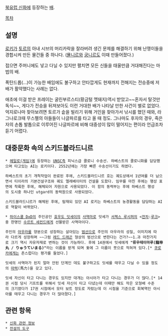 {{{+1 Skíðblaðnir}}}

[[북유럽 신화]]에 등장하는 [[배]].

[[목차]]
== 설명 ==
[[로키]]가 [[토르]]의 아내 시브의 머리카락을 잘라버려 생긴 문제를 해결하기 위해 난쟁이들을 경합시켜 만든 물건들 중 하나다. ([[묠니르]]와 [[궁니르]]도 이때 만들어졌다.)

접으면 주머니에도 넣고 다닐 수 있지만 펼치면 모든 신들을 태울만큼 거대해진다는 마법의 배.

폭탄드롭(…)이 가능한 배임에도 불구하고 안타깝게도 현재까지 전해지는 전승중에 저 배가 활약했다는 사례는 없다.

애초에 이걸 받은 프레이는 굴린부르스티(황금털 멧돼지)역시 받았고~~혼자서 탈것만 독식~~, 게다가 전승을 뒤져보아도 이런 거대한 배가 나타날 만한 사건이 별로 없었다. 억지로나마 찾아보려면 토르가 솥을 빌리기 위해 거인을 찾아가서 낚시를 했던 때와, 라그나로크때 무스펠의 아들들이 나글파르를 타고 올 때 정도. 그나마도 후자의 경우, 죽은자의 손톱 발톱으로 이루어진 나글파르에 비해 대중성이 많이 떨어지는 편이라 언급조차 듣기 어렵다.

== 대중문화 속의 스키드블라드니르 ==
 * [[헤일로(게임)]]에 등장하는 [[UNSC]]측 피닉스급 콜로니 수송선. 하베스트의 콜로니화를 담당했으며 타고있는 AI는 로키이다. 2552년에는 가장 빠른 수송선이기도 하였다.

 하베스트의 초기 개척작업이 완료된 후에, 스키드블라드니르 호는 궤도상에서 1년여를 더 남으면서 티이라의 기본건설구조와 궤도 엘레베이터의 건설을 도왔다. 임무를 마친 후에는 행성 표면에 착륙한 후에, 해체되어 자원으로 사용되었다. 이 함의 동력부는 후에 하베스트 행성의 도시중 하나인 utgard의 동력원으로 사용되었다. 

 스키드블라드니르가 해체된 후에, 탐재되 있던 AI 로키는 하베스트의 농경활동을 담당하는 AI로 역할이 바뀌었다.

 * [[하이스쿨 DxD]]의 주인공인 [[효우도 잇세이]]의 [[사역마]]로 잇세가 [[서젝스 루시퍼]]의 <[[전차]]:[[루크]]>중 한명인 [[수르트 세컨드]]에게 선물받은 사역마이다.

 주인의 [[아우라]]를 양분으로 성장하는 살아있는 [[범선]]으로 주인의 아우라의 성질, 이미지에 따라 다르게 성장하며 ~~그럼 [[레드 드래곤]] 형상의 범선으로 변한다는 건가?~~1.과 마찬가지로 크기 역시 자유자재로 변하는 것이 가능하다. 후에 14권에서 잇세에게 '''"류우테이마루(龍帝丸 / りゅうていまる)"'''라는 이름을 받게 되며 돛에 그 이름이 붓으로 적혀져 있다.[* [[쿠로카]]에게는 촌스럽다는 평가를 들었다.] 

 잇세의 사역마가 된지 얼마 안된 단계인 데도 불구하고도 잇세를 태우고 다닐 수 있을 정도의 [[마력]](馬力)을 갖고 있다.

 잇세 자신이 타고 다니는 경우도 있지만 대개는 아시아가 타고 다니는 경우가 더 많다.[* 14권 시점 당시 기프트를 위해서 잇세 자신이 타고 다녔는데 이때만 해도 작은 모형배 수준의 크기였다가 17권 시점에서 모터 보트 정도로 자랐는데 이 시점을 기준으로 회복역인 아시아를 태우고 다니는 경우가 더 많아졌다.] 
== 관련 항목 ==
 * [[신화 관련 정보]]
 * [[전설의 도구]]
